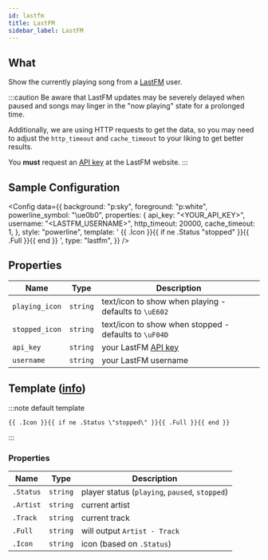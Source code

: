 ```yaml
---
id: lastfm
title: LastFM
sidebar_label: LastFM
---
```


## What

Show the currently playing song from a [LastFM][lastfm] user.

:::caution
Be aware that LastFM updates may be severely delayed when paused and songs may linger in the "now playing" state for a prolonged time.

Additionally, we are using HTTP requests to get the data,
so you may need to adjust the `http_timeout` and `cache_timeout` to your liking to get better results.

You **must** request an [API key][api-key] at the LastFM website.
:::

## Sample Configuration


<Config
  data={{
    background: "p:sky",
    foreground: "p:white",
    powerline_symbol: "\ue0b0",
    properties: {
      api_key: "<YOUR_API_KEY>",
      username: "<LASTFM_USERNAME>",
      http_timeout: 20000,
      cache_timeout: 1,
    },
    style: "powerline",
    template: ' {{ .Icon }}{{ if ne .Status "stopped" }}{{ .Full }}{{ end }} ',
    type: "lastfm",
  }}
/>

## Properties

| Name           | Type     | Description                                            |
| -------------- | -------- | ------------------------------------------------------ |
| `playing_icon` | `string` | text/icon to show when playing - defaults to `\uE602 ` |
| `stopped_icon` | `string` | text/icon to show when stopped - defaults to `\uF04D ` |
| `api_key`      | `string` | your LastFM [API key][api-key]                         |
| `username`     | `string` | your LastFM username                                   |

## Template ([info][templates])

:::note default template

```template
{{ .Icon }}{{ if ne .Status \"stopped\" }}{{ .Full }}{{ end }}
```

:::

### Properties

| Name      | Type     | Description                                    |
| --------- | -------- | ---------------------------------------------- |
| `.Status` | `string` | player status (`playing`, `paused`, `stopped`) |
| `.Artist` | `string` | current artist                                 |
| `.Track`  | `string` | current track                                  |
| `.Full`   | `string` | will output `Artist - Track`                   |
| `.Icon`   | `string` | icon (based on `.Status`)                      |

[templates]: /docs/configuration/templates
[lastfm]: https://www.last.fm
[api-key]: https://www.last.fm/api/account/create
